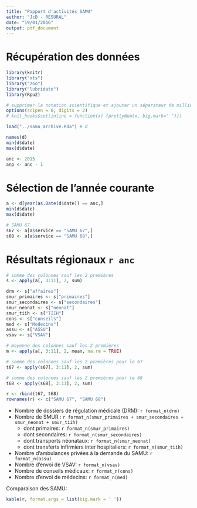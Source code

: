 ```yaml
---
title: "Papport d'activités SAMU"
author: "JcB - RESURAL"
date: "19/01/2016"
output: pdf_document
---
```


Récupération des données
========================

```r
library(knitr)
library("xts")
library("zoo")
library("lubridate")
library(Rpu2)

# supprimer la notation scientifique et ajouter un séparateur de milliers
options(scipen = 6, digits = 2)
# knit_hooks$set(inline = function(x) {prettyNum(x, big.mark=" ")})

load("../samu_archive.Rda") # d

names(d)
min(d$date)
max(d$date)

anc <- 2015
anp <- anc - 1
```


Sélection de l'année courante
=============================
```r
a <- d[year(as.Date(d$date)) == anc,]
min(d$date)
max(d$date)

# SAMU 67
s67 <- a[a$service == "SAMU 67",]
s68 <- a[a$service == "SAMU 68",]
```

Résultats régionaux `r anc`
==========

```r
# somme des colonnes sauf les 2 premières
s <- apply(a[, 3:11], 2, sum)

drm <- s["affaires"]
smur_primaires <- s["primaires"]
smur_secondaires <- s["secondaires"]
smur_neonat <- s["néonat"]
smur_tiih <- s["TIIH"]
cons <- s["conseils"]
med <- s["Medecins"]
assu <- s["ASSU"]
vsav <- s["VSAV"]

# moyenne des colonnes sauf les 2 premières
m <- apply(a[, 3:11], 2, mean, na.rm = TRUE)

# somme des colonnes sauf les 2 premières pour le 67
t67 <- apply(s67[, 3:11], 2, sum)

# somme des colonnes sauf les 2 premières pour le 68
t68 <- apply(s68[, 3:11], 2, sum)

r <- rbind(t67, t68)
rownames(r) <- c("SAMU 67", "SAMU 68")

```

- Nombre de dossiers de régulation médicale (DRM): `r format_n(drm)`
- Nombre de SMUR : `r format_n(smur_primaires + smur_secondaires + smur_neonat + smur_tiih)`
    - dont primaires: `r format_n(smur_primaires)`
    - dont secondaires: `r format_n(smur_secondaires)`
    - dont transports néonataux: `r format_n(smur_neonat)`
    - dont transferts infirmiers inter hospitaliers: `r format_n(smur_tiih)`
- Nombre d’ambulances privées à la demande du SAMU: `r format_n(assu)`
- Nombre d'envoi de VSAV: `r format_n(vsav)`
- Nombre de conseils médicaux: `r format_n(cons)`
- Nombre d'envoi de médecins: `r format_n(med)`

Comparaison des SAMU:

```r
kable(r, format.args = list(big.mark = ' '))
```


